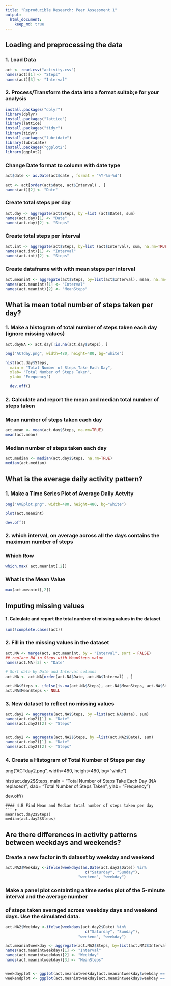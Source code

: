 ```yaml
---
title: "Reproducible Research: Peer Assessment 1"
output: 
  html_document:
    keep_md: true
---
```



## Loading and preprocessing the data

### 1. Load Data
```r
act <- read.csv("activity.csv")
names(act)[1] <- "Steps"
names(act)[3] <- "Interval"
```
### 2. Process/Transform the data into a format suitab;e for your analysis
```r

install.packages("dplyr")
library(dplyr)
install.packages("lattice")
library(lattice)
install.packages("tidyr")
library(tidyr)
install.packages("lubridate")
library(lubridate)
install.packages("ggplot2")
library(ggplot2)
````
### Change Date format to column with date type
```r
act$date <- as.Date(act$date , format = "%Y-%m-%d")

act <- act[order(act$date, act$Interval) , ]
names(act)[2] <- "Date"
```
### Create total steps per day
```r
act.day <- aggregate(act$Steps, by =list (act$Date), sum)
names(act.day)[1] <- "Date"
names(act.day)[2] <- "Steps"
```
### Create total steps per interval
```r
act.int <- aggregate(act$Steps, by=list (act$Interval), sum, na.rm=TRUE, na.action=NULL)
names(act.int)[1] <- "Interval"
names(act.int)[2] <- "Steps"
```
### Create dataframe with with mean steps per interval
```r
act.meanint <- aggregate(act$Steps, by=list(act$Interval), mean, na.rm=TRUE, na.action=NULL)
names(act.meanint)[1] <- "Interval"
names(act.meanint)[2] <- "MeanSteps"
```

## What is mean total number of steps taken per day?

### 1. Make a histogram of total number of steps taken each day (ignore missing values)
```r
act.dayNA <- act.day[!is.na(act.day$Steps), ]

png("ACTday.png", width=480, height=480, bg="white")

hist(act.day$Steps, 
  main = "Total Number of Steps Take Each Day",
  xlab= "Total Number of Steps Taken",
  ylab= "Frequency")
  
  dev.off()
```
### 2. Calculate and report the mean and median total number of steps taken  
  
### Mean number of steps taken each day  
```r
act.mean <- mean(act.day$Steps, na.rm=TRUE)
mean(act.mean)
```

### Median number of steps taken each day
```r
act.median <- median(act.day$Steps, na.rm=TRUE)
median(act.median)
```

## What is the average daily activity pattern?

### 1. Make a Time Series Plot of Average Daily Actvity
```r
png("AVEplot.png", width=480, height=480, bg="white")

plot(act.meanint)

dev.off()
```
### 2. which interval, on average across all the days contains the maximum number of steps

### Which Row 
```r
which.max( act.meanint[,2])

```
### What is the Mean Value 
``` r
max(act.meanint[,2])

```
## Imputing missing values

#### 1. Calculate and report the total number of missing values in the dataset
```r
sum(!complete.cases(act))
```
### 2. Fill in the missing values in the dataset
```r

act.NA <- merge(act, act.meanint, by = "Interval", sort = FALSE)
## replace NA in Steps with MeanSteps value
names(act.NA)[3] <- "Date"

# Sort data by Date and Interval columns
act.NA <- act.NA[order(act.NA$Date, act.NA$Interval) , ]

act.NA$Steps <- ifelse(is.na(act.NA$Steps), act.NA$MeanSteps, act.NA$Steps)
act.NA$MeanSteps <- NULL

```
### 3. New dataset to reflect no missing values
```r

act.day2 <- aggregate(act.NA$Steps, by =list(act.NA$Date), sum)
names(act.day2)[1] <- "Date"
names(act.day2)[2] <- "Steps"


act.day2 <- aggregate(act.NA2$Steps, by =list(act.NA2$Date), sum)
names(act.day2)[1] <- "Date"
names(act.day2)[2] <- "Steps"

```
### 4. Create a Histogram of Total Number of Steps per day
png("ACTday2.png", width=480, height=480, bg="white")

hist(act.day2$Steps, 
  main = "Total Number of Steps Take Each Day (NA replaced)",
  xlab= "Total Number of Steps Taken",
  ylab= "Frequency")
  
  dev.off()
```
#### 4.B Find Mean and Median total number of steps taken per day
``` r
mean(act.day2$Steps)
median(act.day2$Steps)
```
## Are there differences in activity patterns between weekdays and weekends?

### Create a new factor in th dataset by weekday and weekend
``` r

act.NA2$Weekday <-ifelse(weekdays(as.Date(act.day2$Date)) %in% 
                                   c("Saturday", "Sunday"), 
                                "weekend", "weekday")


```

### Make a panel plot containting a time series plot of the 5-minute interval and the average number
### of steps taken averaged across weekday days and weekend days. Use the simulated data.

``` r

act.NA2$Weekday <-ifelse(weekdays(act.day2$Date) %in% 
                                   c("Saturday", "Sunday"), 
                                "weekend", "weekday")

act.meanintweekday <- aggregate(act.NA2$Steps, by=list(act.NA2$Interval, act.NA2$Weekday2), mean, na.rm=TRUE, na.action=NULL)
names(act.meanintweekday)[1] <- "Interval"
names(act.meanintweekday)[2] <- "Weekday"
names(act.meanintweekday)[3] <- "MeanSteps"


weekdayplot <- ggplot(act.meanintweekday[act.meanintweekday$weekday == "weekday", ], aes(x = Interval, y = MeanSteps)) + ggtitle("Weekdays")
weekendplot <- ggplot(act.meanintweekday[act.meanintweekday$weekday == "weekend", ], aes(x = Interval, y = MeanSteps)) + ggtitle("Weekends")
```
